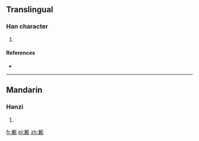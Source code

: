 ==Translingual==

===Han character===
{{Han char|rn=98|rad=瓦|as=10|sn=15|four=|canj=廿金一女弓 (TCMVN)}}

# {{defn|Han|sort=瓦10}}

====References====
* {{Han ref|kx=0751.100|dkj=21571|dj=1159.080|hdz=21430.040|uh=7509|ud=29961}}

----

==Mandarin==

===Hanzi===
{{cmn-hanzi|pin=[[xián]] ([[xian2]])|wg=hsien<sup>2</sup>}}

# {{defn|lang=cmn|sort=瓦10}}

[[fr:甉]]
[[pl:甉]]
[[zh:甉]]